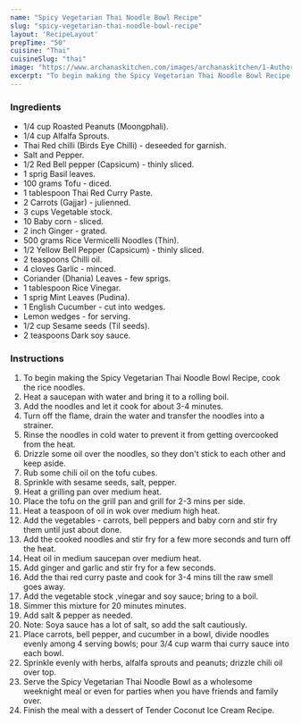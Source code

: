 ---
name: "Spicy Vegetarian Thai Noodle Bowl Recipe"
slug: "spicy-vegetarian-thai-noodle-bowl-recipe"
layout: 'RecipeLayout'
prepTime: "50"
cuisine: "Thai"
cuisineSlug: "thai"
image: "https://www.archanaskitchen.com/images/archanaskitchen/1-Author/Swayampurna_Mishra/Spicy_Vegetarian_Thai_Noodle_Bowl_Recipe-1_1600.jpg"
excerpt: "To begin making the Spicy Vegetarian Thai Noodle Bowl Recipe, cook the rice noodles"
---

### Ingredients

- 1/4 cup Roasted Peanuts (Moongphali).
- 1/4 cup Alfalfa Sprouts.
- Thai Red chilli (Birds Eye Chilli) - deseeded for garnish.
- Salt and Pepper.
- 1/2 Red Bell pepper (Capsicum) - thinly sliced.
- 1 sprig Basil leaves.
- 100 grams Tofu - diced.
- 1 tablespoon Thai Red Curry Paste.
- 2 Carrots (Gajjar) - julienned.
- 3 cups Vegetable stock.
- 10 Baby corn - sliced.
- 2 inch Ginger - grated.
- 500 grams Rice Vermicelli Noodles (Thin).
- 1/2 Yellow Bell Pepper (Capsicum) - thinly sliced.
- 2 teaspoons Chilli oil.
- 4 cloves Garlic - minced.
- Coriander (Dhania) Leaves - few sprigs.
- 1 tablespoon Rice Vinegar.
- 1 sprig Mint Leaves (Pudina).
- 1 English Cucumber - cut into wedges.
- Lemon wedges - for serving.
- 1/2 cup Sesame seeds (Til seeds).
- 2 teaspoons Dark soy sauce.

### Instructions

1. To begin making the Spicy Vegetarian Thai Noodle Bowl Recipe, cook the rice noodles.
1. Heat a saucepan with water and bring it to a rolling boil.
1. Add the noodles and let it cook for about 3-4 minutes.
1. Turn off the flame, drain the water and transfer the noodles into a strainer.
1. Rinse the noodles in cold water to prevent it from getting overcooked from the heat.
1. Drizzle some oil over the noodles, so they don't stick to each other and keep aside.
1. Rub some chili oil on the tofu cubes.
1. Sprinkle with sesame seeds, salt, pepper.
1. Heat a grilling pan over medium heat.
1. Place the tofu on the grill pan and grill for 2-3 mins per side.
1. Heat a teaspoon of oil in wok over medium high heat.
1. Add the vegetables - carrots, bell peppers and baby corn and stir fry them until just about done.
1. Add the cooked noodles and stir fry for a few more seconds and turn off the heat.
1. Heat oil in medium saucepan over medium heat.
1. Add ginger and garlic and stir fry for a few seconds.
1. Add the thai red curry paste and cook for 3-4 mins till the raw smell goes away.
1. Add the vegetable stock ,vinegar and soy sauce; bring to a boil.
1. Simmer this mixture for 20 minutes minutes.
1. Add salt & pepper as needed.
1. Note: Soya sauce has a lot of salt, so add the salt cautiously.
1. Place carrots, bell pepper, and cucumber in a bowl, divide noodles evenly among 4 serving bowls; pour 3/4 cup warm thai curry sauce into each bowl.
1. Sprinkle evenly with herbs, alfalfa sprouts and peanuts; drizzle chili oil over top.
1. Serve the Spicy Vegetarian Thai Noodle Bowl as a wholesome weeknight meal or even for parties when you have friends and family over.
1. Finish the meal with a dessert of Tender Coconut Ice Cream Recipe.
